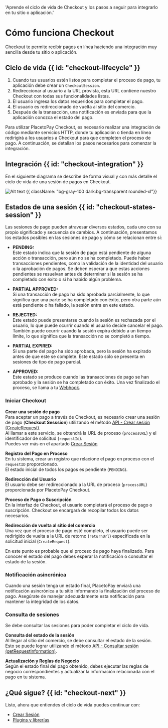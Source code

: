   'Aprende el ciclo de vida de Checkout y los pasos a seguir para integrarlo en tu sitio o aplicación.'

# Cómo funciona Checkout

Checkout te permite recibir pagos en línea haciendo una integración muy sencilla desde tu sitio o aplicación.

## Ciclo de vida {{ id: "checkout-lifecycle" }}

1. Cuando tus usuarios estén listos para completar el proceso de pago, tu aplicación debe crear un `CheckoutSession`.
2. Redireccionar al usuario a la URL provista, esta URL contiene nuestro Checkout con todas sus funcionalidades listas.
3. El usuario ingresa los datos requeridos para completar el pago.
4. El usuario es redireccionado de vuelta al sitio del comercio.
5. Después de la transacción, una notificación es enviada para que la aplicación conozca el estado del pago.

Para utilizar PlacetoPay Checkout, es necesario realizar una integración de código mediante servicios HTTP, donde tu aplicación o tienda en línea redirigirá a los usuarios a Checkout para que completen el proceso de pago. A continuación, se detallan los pasos necesarios para comenzar la integración.

## Integración {{ id: "checkout-integration" }}

En el siguiente diagrama se describe de forma visual y con más detalle el ciclo de vida de una sesión de pagos en Checkout.

![Alt text](/Checkout_flow_v2_2x.webp 'title') {{ className: "bg-gray-100 dark:bg-transparent rounded-xl"}}

## Estados de una sesión {{ id: "checkout-states-session" }}

Las sesiones de pago pueden atravesar diversos estados, cada uno con su propio significado y secuencia de cambios. A continuación, presentamos los estados posibles en las sesiones de pago y cómo se relacionan entre sí:
  
- **PENDING:**   
Este estado indica que la sesión de pago está pendiente de alguna acción o transacción, pero aún no se ha completado. Puede haber transacciones pendientes, como la validación de la identidad del usuario o la aprobación de pagos. Se deben esperar a que estas acciones pendientes se resuelvan antes de determinar si la sesión se ha completado con éxito o si ha habido algún problema.

- **PARTIAL APPROVED:**   
Si una transacción de pago ha sido aprobada parcialmente, lo que significa que una parte se ha completado con éxito, pero otra parte aún está pendiente o ha fallado, la sesión entra en este estado.

- **REJECTED:**   
Este estado puede presentarse cuando la sesión es rechazada por el usuario, lo que puede ocurrir cuando el usuario decide cancelar el pago. También puede ocurrir cuando la sesión expira debido a un tiempo límite, lo que significa que la transacción no se completó a tiempo.

- **PARTIAL EXPIRED:**   
Si una parte del pago ha sido aprobada, pero la sesión ha expirado antes de que este se complete. Este estado sólo se presenta en sesiones de tipo de pago parcial.

- **APPROVED:**   
Este estado se produce cuando las transacciones de pago se han aprobado y la sesión se ha completado con éxito. Una vez finalizado el proceso, se llama a tu [Webhook](/checkout/notification).

### Iniciar Checkout

**Crear una sesión de pago**  
Para aceptar un pago a través de Checkout, es necesario crear una sesión de pago (**Checkout Sesssion**) utilizando el método [API - Crear sesión (CreateRequest)](/checkout/api-reference/session#crear-una-sesion).  
Al llamar a este servicio, se obtendrá la URL de proceso (`processURL`) y el identificador de solicitud (`requestId`).  
Puedes ver más en el apartado [Crear Sesión](/checkout/api-reference/session#crear-una-sesion)

**Registro del Pago en Proceso**  
En tu sistema, crear un registro que relacione el pago en proceso con el `requestID` proporcionado.  
El estado inicial de todos los pagos es pendiente (`PENDING`).

**Redirección del Usuario**  
El usuario debe ser redireccionado a la URL de proceso (`processURL`) proporcionada por PlacetoPay Checkout.

**Proceso de Pago o Suscripción**  
En la interfaz de Checkout, el usuario completará el proceso de pago o suscripción. Checkout se encargará de recopilar todos los datos necesarios.

**Redirección de vuelta al sitio del comercio**  
Una vez que el proceso de pago esté completo, el usuario puede ser redirigido de vuelta a la URL de retorno (`returnUrl`) especificada en la solicitud inicial (`CreateRequest`).

En este punto es probable que el proceso de pago haya finalizado. Para conocer el estado del pago debes esperar la notificación o consultar el estado de la sesión.

### Notificación asincrónica

Cuando una sesión tenga un estado final, PlacetoPay enviará una notificación asincrónica a tu sitio informando la finalización del proceso de pago. Asegúrate de manejar adecuadamente esta notificación para mantener la integridad de los datos.

### Consulta de sesiones

Se debe consultar las sesiones para poder completar el ciclo de vida.

**Consulta del estado de la sesión**  
Al llegar al sitio del comercio, se debe consultar el estado de la sesión.  
Esto se puede lograr utilizando el método [API - Consultar sesión (getRequestInformation)](/checkout/api-reference/session#query-a-session).

**Actualización y Reglas de Negocio**  
Según el estado final del pago obtenido, debes ejecutar las reglas de negocio correspondientes y actualizar la información relacionada con el pago en tu sistema.

## ¿Qué sigue? {{ id: "checkout-next" }}

Listo, ahora que entiendes el ciclo de vída puedes continuar con:

- [Crear Sesión](/checkout/create-session)
- [Plugins y librerías](/checkout/plugins)
